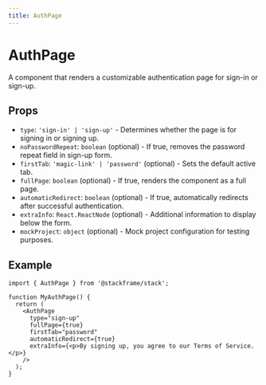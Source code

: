```yaml
---
title: AuthPage
---
```


# AuthPage

A component that renders a customizable authentication page for sign-in or sign-up.

## Props

- `type`: `'sign-in' | 'sign-up'` - Determines whether the page is for signing in or signing up.
- `noPasswordRepeat`: `boolean` (optional) - If true, removes the password repeat field in sign-up form.
- `firstTab`: `'magic-link' | 'password'` (optional) - Sets the default active tab.
- `fullPage`: `boolean` (optional) - If true, renders the component as a full page.
- `automaticRedirect`: `boolean` (optional) - If true, automatically redirects after successful authentication.
- `extraInfo`: `React.ReactNode` (optional) - Additional information to display below the form.
- `mockProject`: `object` (optional) - Mock project configuration for testing purposes.

## Example

```tsx
import { AuthPage } from '@stackframe/stack';

function MyAuthPage() {
  return (
    <AuthPage
      type="sign-up"
      fullPage={true}
      firstTab="password"
      automaticRedirect={true}
      extraInfo={<p>By signing up, you agree to our Terms of Service.</p>}
    />
  );
}
```